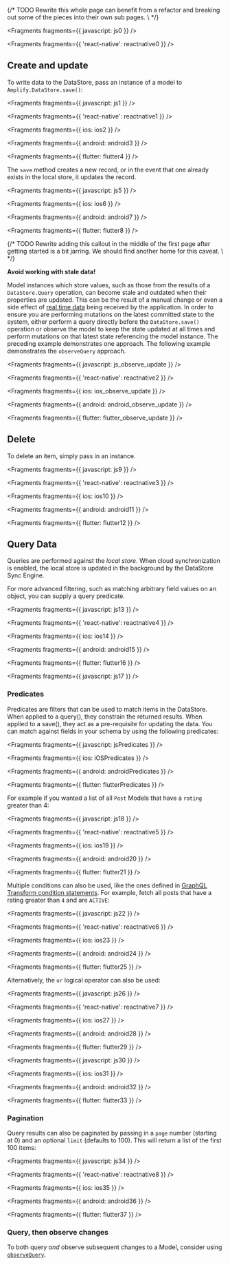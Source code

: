 {/* TODO Rewrite this whole page can benefit from a refactor and breaking out some of the pieces into their own sub pages. \ */}


<Fragments fragments={{ javascript: js0 }} />


<Fragments fragments={{ 'react-native': reactnative0 }} />

## Create and update

To write data to the DataStore, pass an instance of a model to `Amplify.DataStore.save()`:


<Fragments fragments={{ javascript: js1 }} />


<Fragments fragments={{ 'react-native': reactnative1 }} />


<Fragments fragments={{ ios: ios2 }} />


<Fragments fragments={{ android: android3 }} />


<Fragments fragments={{ flutter: flutter4 }} />

The `save` method creates a new record, or in the event that one already exists in the local store, it updates the record.


<Fragments fragments={{ javascript: js5 }} />


<Fragments fragments={{ ios: ios6 }} />


<Fragments fragments={{ android: android7 }} />


<Fragments fragments={{ flutter: flutter8 }} />

{/* TODO Rewrite adding this callout in the middle of the first page after getting started is a bit jarring. We should find another home for this caveat. \ */}

<Callout warning>

**Avoid working with stale data!**

Model instances which store values, such as those from the results of a `DataStore.Query` operation, can become stale and outdated when their properties are updated. This can be the result of a manual change or even a side effect of [real time data](/lib/datastore/sync#distributed-data) being received by the application. In order to ensure you are performing mutations on the latest committed state to the system, either perform a query directly before the `DataStore.save()` operation or observe the model to keep the state updated at all times and perform mutations on that latest state referencing the model instance. The preceding example demonstrates one approach. The following example demonstrates the `observeQuery` approach.

</Callout>


<Fragments fragments={{ javascript: js_observe_update }} />


<Fragments fragments={{ 'react-native': reactnative2 }} />


<Fragments fragments={{ ios: ios_observe_update }} />


<Fragments fragments={{ android: android_observe_update }} />


<Fragments fragments={{ flutter: flutter_observe_update }} />

## Delete

To delete an item, simply pass in an instance.


<Fragments fragments={{ javascript: js9 }} />


<Fragments fragments={{ 'react-native': reactnative3 }} />


<Fragments fragments={{ ios: ios10 }} />


<Fragments fragments={{ android: android11 }} />


<Fragments fragments={{ flutter: flutter12 }} />

## Query Data

Queries are performed against the _local store_. When cloud synchronization is enabled, the local store is updated in the background by the DataStore Sync Engine.

For more advanced filtering, such as matching arbitrary field values on an object, you can supply a query predicate.


<Fragments fragments={{ javascript: js13 }} />


<Fragments fragments={{ 'react-native': reactnative4 }} />


<Fragments fragments={{ ios: ios14 }} />


<Fragments fragments={{ android: android15 }} />


<Fragments fragments={{ flutter: flutter16 }} />


<Fragments fragments={{ javascript: js17 }} />

### Predicates

Predicates are filters that can be used to match items in the DataStore. When applied to a query(), they constrain the returned results. When applied to a save(), they act as a pre-requisite for updating the data. You can match against fields in your schema by using the following predicates:


<Fragments fragments={{ javascript: jsPredicates }} />


<Fragments fragments={{ ios: iOSPredicates }} />


<Fragments fragments={{ android: androidPredicates }} />


<Fragments fragments={{ flutter: flutterPredicates }} />

For example if you wanted a list of all `Post` Models that have a `rating` greater than 4:


<Fragments fragments={{ javascript: js18 }} />


<Fragments fragments={{ 'react-native': reactnative5 }} />


<Fragments fragments={{ ios: ios19 }} />


<Fragments fragments={{ android: android20 }} />


<Fragments fragments={{ flutter: flutter21 }} />

Multiple conditions can also be used, like the ones defined in [GraphQL Transform condition statements](/cli/graphql/data-modeling). For example, fetch all posts that have a rating greater than `4` and are `ACTIVE`:


<Fragments fragments={{ javascript: js22 }} />


<Fragments fragments={{ 'react-native': reactnative6 }} />


<Fragments fragments={{ ios: ios23 }} />


<Fragments fragments={{ android: android24 }} />


<Fragments fragments={{ flutter: flutter25 }} />

Alternatively, the `or` logical operator can also be used:


<Fragments fragments={{ javascript: js26 }} />


<Fragments fragments={{ 'react-native': reactnative7 }} />


<Fragments fragments={{ ios: ios27 }} />


<Fragments fragments={{ android: android28 }} />


<Fragments fragments={{ flutter: flutter29 }} />


<Fragments fragments={{ javascript: js30 }} />


<Fragments fragments={{ ios: ios31 }} />


<Fragments fragments={{ android: android32 }} />


<Fragments fragments={{ flutter: flutter33 }} />

### Pagination

Query results can also be paginated by passing in a `page` number (starting at 0) and an optional `limit` (defaults to 100). This will return a list of the first 100 items:


<Fragments fragments={{ javascript: js34 }} />


<Fragments fragments={{ 'react-native': reactnative8 }} />


<Fragments fragments={{ ios: ios35 }} />


<Fragments fragments={{ android: android36 }} />


<Fragments fragments={{ flutter: flutter37 }} />

### Query, then observe changes

<Callout>

To both query _and_ observe subsequent changes to a Model, consider using [`observeQuery`](/lib/datastore/real-time#displaying-data-during-the-sync-process-with-observequery).

</Callout>
